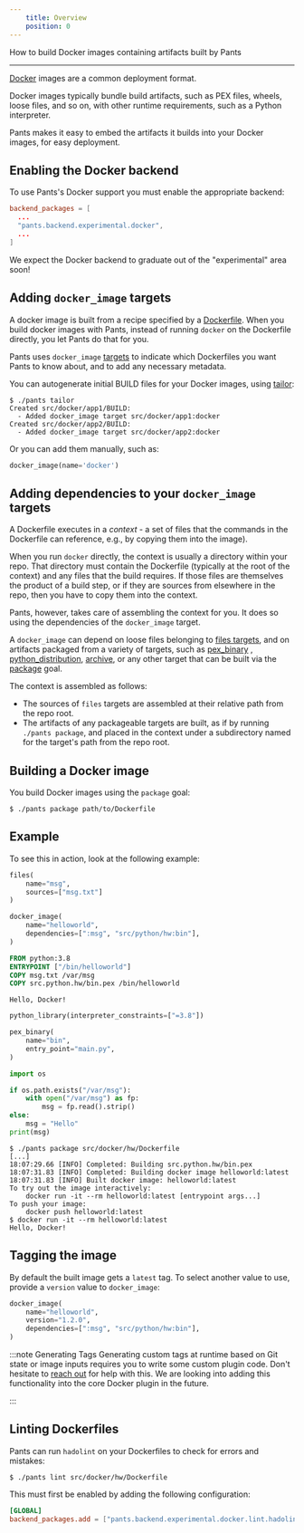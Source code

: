 ```yaml
---
    title: Overview
    position: 0
---
```


How to build Docker images containing artifacts built by Pants

---

[Docker](https://www.docker.com/) images are a common deployment format. 

Docker images typically bundle build artifacts, such as PEX files, wheels, loose files, and so on, with other runtime requirements, such as a Python interpreter.

Pants makes it easy to embed the artifacts it builds into your Docker images, for easy deployment.
## Enabling the Docker backend
To use Pants's Docker support you must enable the appropriate backend:
```toml title="pants.toml"
backend_packages = [
  ...
  "pants.backend.experimental.docker",
  ...
]
```

We expect the Docker backend to graduate out of the "experimental" area soon!
## Adding `docker_image` targets
A docker image is built from a recipe specified by a  [Dockerfile](https://docs.docker.com/engine/reference/builder/). When you build docker images with Pants, instead of running `docker` on the Dockerfile directly, you let Pants do that for you.

Pants uses `docker_image` [targets](../using-pants/key-concepts/targets-and-build-files.mdx) to indicate which Dockerfiles you want Pants to know about, and to add any necessary metadata. 

You can autogenerate initial BUILD files for your Docker images, using [tailor](../python/goals/tailor.mdx):

```
$ ./pants tailor
Created src/docker/app1/BUILD:
  - Added docker_image target src/docker/app1:docker
Created src/docker/app2/BUILD:
  - Added docker_image target src/docker/app2:docker
```

Or you can add them manually, such as:
```python title="src/docker/app1/BUILD"
docker_image(name='docker')
```


## Adding dependencies to your `docker_image` targets
A Dockerfile executes in a _context_ - a set of files that the commands in the Dockerfile can reference, e.g., by copying them into the image).

When you run `docker` directly, the context is usually a directory within your repo. That directory must contain the Dockerfile (typically at the root of the context) and any files that the build requires. If those files are themselves the product of a build step, or if they are sources from elsewhere in the repo, then you have to copy them into the context.

Pants, however, takes care of assembling the context for you. It does so using the dependencies of the `docker_image` target. 

A `docker_image` can depend on loose files belonging to [files targets](../using-pants/resources-and-archives.mdx#files), and on artifacts packaged from a variety of targets, such as [pex_binary](../../reference/targets/pex-binary.mdx) , [python_distribution](../../reference/targets/python-distribution.mdx), [archive](../../reference/targets/archive.mdx), or any other target that can be built via the [package](../../reference/goals/package.mdx) goal.

The context is assembled as follows:
- The sources of `files` targets are assembled at their relative path from the repo root.
- The artifacts of any packageable targets are built, as if by running `./pants package`, and placed in the context under a subdirectory named for the target's path from the repo root. 
## Building a Docker image
You build Docker images using the `package` goal:
```
$ ./pants package path/to/Dockerfile
```
## Example
To see this in action, look at the following example:
```python tab={"label":"src/docker/hw/BUILD"}
files(
    name="msg",
    sources=["msg.txt"]
)

docker_image(
    name="helloworld",
    dependencies=[":msg", "src/python/hw:bin"],
)
```

```dockerfile tab={"label":"src/docker/hw/Dockerfile"}
FROM python:3.8
ENTRYPOINT ["/bin/helloworld"]
COPY msg.txt /var/msg
COPY src.python.hw/bin.pex /bin/helloworld
```

```text tab={"label":"src/docker/hw/msg.txt"}
Hello, Docker!
```

```python tab={"label":"src/python/hw/BUILD"}
python_library(interpreter_constraints=["=3.8"])

pex_binary(
    name="bin",
    entry_point="main.py",
)
```

```python tab={"label":"src/python/hw/main.py"}
import os

if os.path.exists("/var/msg"):
    with open("/var/msg") as fp:
        msg = fp.read().strip()
else:
    msg = "Hello"
print(msg)
```

```
$ ./pants package src/docker/hw/Dockerfile
[...]
18:07:29.66 [INFO] Completed: Building src.python.hw/bin.pex
18:07:31.83 [INFO] Completed: Building docker image helloworld:latest
18:07:31.83 [INFO] Built docker image: helloworld:latest
To try out the image interactively:
    docker run -it --rm helloworld:latest [entrypoint args...]
To push your image:
    docker push helloworld:latest
$ docker run -it --rm helloworld:latest
Hello, Docker!
```
## Tagging the image
By default the built image gets a `latest` tag. To select another value to use, provide a `version` value to `docker_image`:

```python
docker_image(
    name="helloworld",
    version="1.2.0",
    dependencies=[":msg", "src/python/hw:bin"],
)
```

:::note Generating Tags
Generating custom tags at runtime based on Git state or image inputs requires you to write some custom plugin code. Don't hesitate to [reach out](/community/getting-help) for help with this.
We are looking into adding this functionality into the core Docker plugin in the future.

:::


## Linting Dockerfiles
Pants can run `hadolint` on your Dockerfiles to check for errors and mistakes:

```
$ ./pants lint src/docker/hw/Dockerfile
```

This must first be enabled by adding the following configuration:
```toml title="pants.toml"
[GLOBAL]
backend_packages.add = ["pants.backend.experimental.docker.lint.hadolint"]
```
